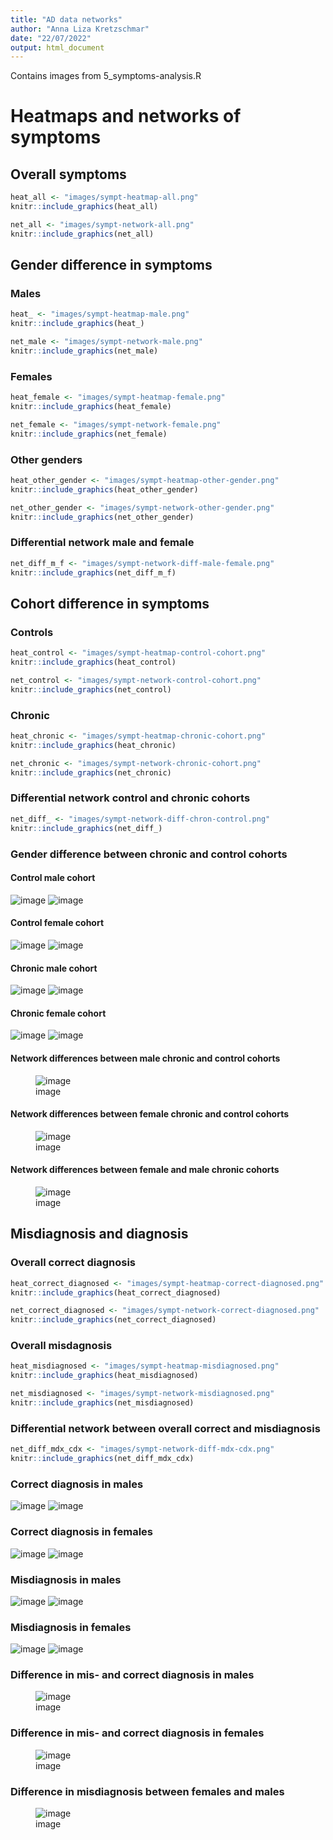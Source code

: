 ```yaml
---
title: "AD data networks"
author: "Anna Liza Kretzschmar"
date: "22/07/2022"
output: html_document
---
```


Contains images from 5_symptoms-analysis.R

# Heatmaps and networks of symptoms

## Overall symptoms

```r
heat_all <- "images/sympt-heatmap-all.png"
knitr::include_graphics(heat_all)
```
```r
net_all <- "images/sympt-network-all.png"
knitr::include_graphics(net_all)
```

## Gender difference in symptoms
### Males
```r
heat_ <- "images/sympt-heatmap-male.png"
knitr::include_graphics(heat_)
```
```r
net_male <- "images/sympt-network-male.png"
knitr::include_graphics(net_male)
```
### Females
```r
heat_female <- "images/sympt-heatmap-female.png"
knitr::include_graphics(heat_female)
```
```r
net_female <- "images/sympt-network-female.png"
knitr::include_graphics(net_female)
```
### Other genders
```r
heat_other_gender <- "images/sympt-heatmap-other-gender.png"
knitr::include_graphics(heat_other_gender)
```
```r
net_other_gender <- "images/sympt-network-other-gender.png"
knitr::include_graphics(net_other_gender)
```
### Differential network male and female
```r
net_diff_m_f <- "images/sympt-network-diff-male-female.png"
knitr::include_graphics(net_diff_m_f)
```

## Cohort difference in symptoms
### Controls
```r
heat_control <- "images/sympt-heatmap-control-cohort.png"
knitr::include_graphics(heat_control)
```
```r
net_control <- "images/sympt-network-control-cohort.png"
knitr::include_graphics(net_control)
```
### Chronic
```r
heat_chronic <- "images/sympt-heatmap-chronic-cohort.png"
knitr::include_graphics(heat_chronic)
```
```r
net_chronic <- "images/sympt-network-chronic-cohort.png"
knitr::include_graphics(net_chronic)
```

### Differential network control and chronic cohorts
```r
net_diff_ <- "images/sympt-network-diff-chron-control.png"
knitr::include_graphics(net_diff_)
```

### Gender difference between chronic and control cohorts

#### Control male cohort
![image](images/sympt-heatmap-male-control-cohort.png)
![image](images/sympt-network-male-control-cohort.png)

#### Control female cohort
![image](images/sympt-heatmap-female-control-cohort.png)
![image](images/sympt-network-female-control-cohort.png)

#### Chronic male cohort
![image](images/sympt-heatmap-male-chronic-cohort.png)
![image](images/sympt-network-male-chronic-cohort.png)

#### Chronic female cohort
![image](images/sympt-heatmap-female-chronic-cohort.png)
![image](images/sympt-network-female-chronic-cohort.png)

#### Network differences between male chronic and control cohorts
![image](images/sympt-network-diff-male-chron-control.png)

#### Network differences between female chronic and control cohorts
![image](images/sympt-network-diff-female-chron-control.png)

#### Network differences between female and male chronic cohorts
![image](images/sympt-network-diff-female-male-chron.png)

## Misdiagnosis and diagnosis
### Overall correct diagnosis
```r
heat_correct_diagnosed <- "images/sympt-heatmap-correct-diagnosed.png"
knitr::include_graphics(heat_correct_diagnosed)
```
```r
net_correct_diagnosed <- "images/sympt-network-correct-diagnosed.png"
knitr::include_graphics(net_correct_diagnosed)
```
### Overall misdagnosis
```r
heat_misdiagnosed <- "images/sympt-heatmap-misdiagnosed.png"
knitr::include_graphics(heat_misdiagnosed)
```
```r
net_misdiagnosed <- "images/sympt-network-misdiagnosed.png"
knitr::include_graphics(net_misdiagnosed)
```

### Differential network between overall correct and misdiagnosis
```r
net_diff_mdx_cdx <- "images/sympt-network-diff-mdx-cdx.png"
knitr::include_graphics(net_diff_mdx_cdx)
```

### Correct diagnosis in males
![image](images/sympt-heatmap-misdiagnosed-male.png)
![image](images/sympt-network-misdiagnosed-male.png)

### Correct diagnosis in females
![image](images/sympt-heatmap-misdiagnosed-female.png)
![image](images/sympt-network-misdiagnosed-female.png)

### Misdiagnosis in males
![image](images/sympt-heatmap-misdiagnosed-male.png)
![image](images/sympt-network-misdiagnosed-male.png)

### Misdiagnosis in females
![image](images/sympt-heatmap-misdiagnosed-female.png)
![image](images/sympt-network-misdiagnosed-female.png)

### Difference in mis- and correct diagnosis in males
![image](images/sympt-network-diff-mdx-cdx-males.png)

### Difference in mis- and correct diagnosis in females
![image](images/sympt-network-diff-mdx-cdx-females.png)

### Difference in misdiagnosis between females and males
![image](images/sympt-network-diff-mdx-males-females.png)